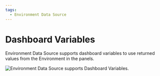 ```yaml
---
tags:
  - Environment Data Source
---
```



# Dashboard Variables

Environment Data Source supports dashboard variables to use returned values from the Environment in the panels.

<Image
  title="Environment Data Source supports Dashboard Variables."
  src="/img/plugins/volkovlabs-env-datasource/variables.png"
/>
